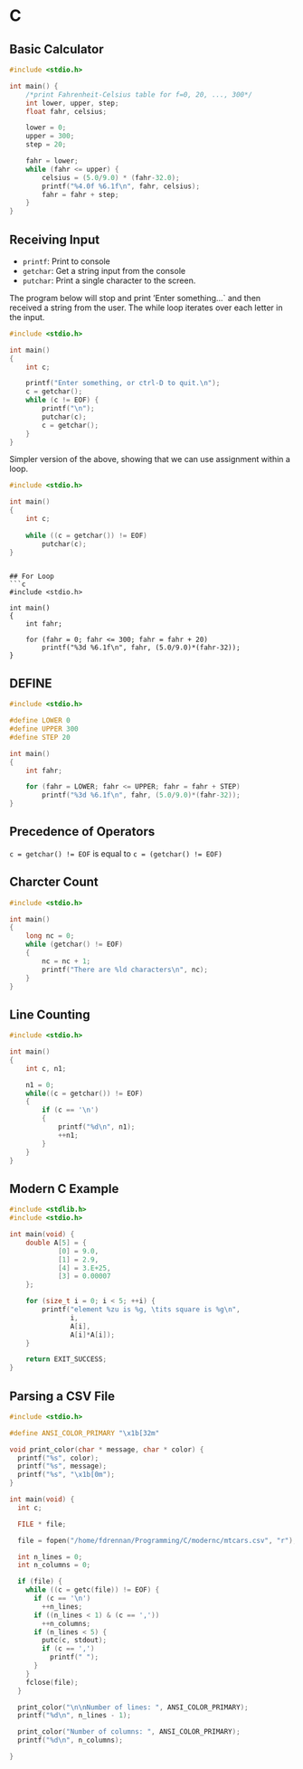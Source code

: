 # C {#c}


## Basic Calculator
```c
#include <stdio.h>

int main() {
    /*print Fahrenheit-Celsius table for f=0, 20, ..., 300*/
    int lower, upper, step;
    float fahr, celsius;

    lower = 0;
    upper = 300;
    step = 20;

    fahr = lower;
    while (fahr <= upper) {
        celsius = (5.0/9.0) * (fahr-32.0);
        printf("%4.0f %6.1f\n", fahr, celsius);
        fahr = fahr + step;
    }
}

```

## Receiving Input

+ `printf`: Print to console
+ `getchar`: Get a string input from the console
+ `putchar`: Print a single character to the screen. 

The program below will stop and print 'Enter something...` and then received a string from the user. The while loop iterates over each letter in the input.

```c
#include <stdio.h>

int main()
{
    int c;

    printf("Enter something, or ctrl-D to quit.\n");
    c = getchar();
    while (c != EOF) {
        printf("\n");
        putchar(c);
        c = getchar();
    }
}
```

Simpler version of the above, showing that we can use assignment within a loop.

```c
#include <stdio.h>

int main()
{
    int c;
    
    while ((c = getchar()) != EOF) 
        putchar(c);
}
```

```

## For Loop
```c
#include <stdio.h>

int main()
{
    int fahr;

    for (fahr = 0; fahr <= 300; fahr = fahr + 20)
        printf("%3d %6.1f\n", fahr, (5.0/9.0)*(fahr-32));
}
```

## DEFINE
```c
#include <stdio.h>

#define LOWER 0
#define UPPER 300
#define STEP 20

int main()
{
    int fahr;

    for (fahr = LOWER; fahr <= UPPER; fahr = fahr + STEP)
        printf("%3d %6.1f\n", fahr, (5.0/9.0)*(fahr-32));
}
```

## Precedence of Operators

`c = getchar() != EOF` is equal to `c = (getchar() != EOF)`

## Charcter Count
```c
#include <stdio.h>

int main()
{
    long nc = 0;
    while (getchar() != EOF)
    {
        nc = nc + 1;
        printf("There are %ld characters\n", nc);
    }
}
```

## Line Counting

```c
#include <stdio.h>

int main()
{
    int c, n1;

    n1 = 0;
    while((c = getchar()) != EOF)
    {
        if (c == '\n')
        {
            printf("%d\n", n1);
            ++n1;
        }
    }
}
```

## Modern C Example

```c
#include <stdlib.h>
#include <stdio.h>

int main(void) {
    double A[5] = {
            [0] = 9.0,
            [1] = 2.9,
            [4] = 3.E+25,
            [3] = 0.00007
    };

    for (size_t i = 0; i < 5; ++i) {
        printf("element %zu is %g, \tits square is %g\n",
               i,
               A[i],
               A[i]*A[i]);
    }

    return EXIT_SUCCESS;
}
```

## Parsing a CSV File
```c
#include <stdio.h>

#define ANSI_COLOR_PRIMARY "\x1b[32m"

void print_color(char * message, char * color) {
  printf("%s", color);
  printf("%s", message);
  printf("%s", "\x1b[0m");
}

int main(void) {
  int c;

  FILE * file;

  file = fopen("/home/fdrennan/Programming/C/modernc/mtcars.csv", "r");

  int n_lines = 0;
  int n_columns = 0;

  if (file) {
    while ((c = getc(file)) != EOF) {
      if (c == '\n')
        ++n_lines;
      if ((n_lines < 1) & (c == ','))
        ++n_columns;
      if (n_lines < 5) {
        putc(c, stdout);
        if (c == ',')
          printf(" ");
      }
    }
    fclose(file);
  }

  print_color("\n\nNumber of lines: ", ANSI_COLOR_PRIMARY);
  printf("%d\n", n_lines - 1);

  print_color("Number of columns: ", ANSI_COLOR_PRIMARY);
  printf("%d\n", n_columns);

}
```
